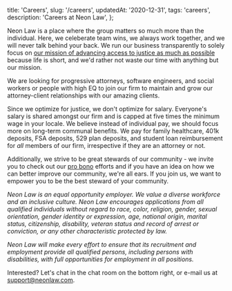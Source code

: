   title: 'Careers',
  slug: '/careers',
  updatedAt: '2020-12-31',
  tags: 'careers',
  description: 'Careers at Neon Law',
};

Neon Law is a place where the group matters so much more than the individual.
Here, we celeberate team wins, we always work together, and we will never
talk behind your back. We run our business transparently to solely focus on
[our mission of advancing access to justice as much as possible](/values)
because life is short, and we'd rather not waste our time with anything but
our mission.

We are looking for progressive attorneys, software engineers, and social
workers or people with high EQ to join our firm to maintain and grow
our attorney-client relationships with our amazing clients.

Since we optimize for justice, we don't optimize for salary. Everyone's
salary is shared amongst our firm and is capped at five times the minimum
wage in your locale. We believe instead of individual pay, we
should focus more on long-term communal benefits. We pay for family
healthcare, 401k deposits, FSA deposits, 529 plan deposits, and student loan
reimbursement for _all_ members of our firm, irrespective if they are an
attorney or not.

Additionally, we strive to be great stewards of our community - we invite you to
check out our [pro bono](/pro-bono) efforts and if you have an idea on how we
can better improve our community, we're all ears. If you join us, we want to
empower you to be the best steward of your community.

_Neon Law is an equal opportunity employer. We value a diverse workforce and
an inclusive culture. Neon Law encourages applications from all qualified
individuals without regard to race, color, religion, gender, sexual orientation,
gender identity or expression, age, national origin, marital status,
citizenship, disability, veteran status and record of arrest or conviction, or
any other characteristic protected by law._

_Neon Law will make every effort to ensure that its recruitment and
employment provide all qualified persons, including persons with
disabilities, with full opportunities for employment in all positions._

Interested? Let's chat in the chat room on the bottom right, or e-mail us at
support@neonlaw.com.
